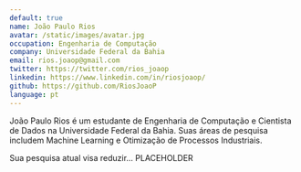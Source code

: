 ```yaml
---
default: true
name: João Paulo Rios
avatar: /static/images/avatar.jpg
occupation: Engenharia de Computação
company: Universidade Federal da Bahia
email: rios.joaop@gmail.com
twitter: https://twitter.com/rios_joaop
linkedin: https://www.linkedin.com/in/riosjoaop/
github: https://github.com/RiosJoaoP
language: pt
---
```


João Paulo Rios é um estudante de Engenharia de Computação e Cientista de Dados na Universidade Federal da Bahia. Suas áreas de pesquisa includem Machine Learning e Otimização de Processos Industriais.

Sua pesquisa atual visa reduzir... PLACEHOLDER